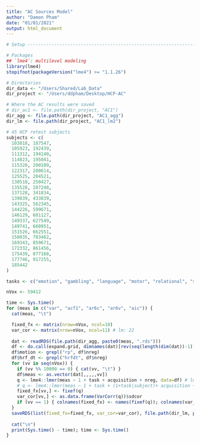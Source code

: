 ```yaml
---
title: "AC Sources Model"
author: "Damon Pham"
date: "01/01/2021"
output: html_document
---
```


```r
# Setup ---------------------------------------------------------------------------------

# Packages
## `lme4`: multilevel modeling
library(lme4)
stopifnot(packageVersion("lme4") >= "1.1.26")

# Directories
dir_data <- "/Users/Shared/Lab_Data"
dir_project <- "/Users/ddpham/Desktop/HCP-AC"

# Where the AC results were saved
# dir_ac1 <- file.path(dir_project, "AC1")
dir_agg <- file.path(dir_project, "AC1_agg")
dir_lm <- file.path(dir_project, "AC1_lm2")

# 45 HCP retest subjects
subjects <- c(
  103818, 187547,
  105923, 192439,
  111312, 194140,
  114823, 195041,
  115320, 200109,
  122317, 200614,
  125525, 204521,
  130518, 250427,
  135528, 287248,
  137128, 341834,
  139839, 433839,
  143325, 562345,
  144226, 599671,
  146129, 601127,
  149337, 627549,
  149741, 660951,
  151526, 662551,
  158035, 783462,
  169343, 859671,
  172332, 861456,
  175439, 877168,
  177746, 917255,
  185442
)

tasks <- c("emotion", "gambling", "language", "motor", "relational", "social")
```

```r
nVox <- 59412

time <- Sys.time()
for (meas in c("var", "acf1", "ar6c", "ar6v", "aic")) {
  cat(meas, "\t")

  fixed_fx <- matrix(nrow=nVox, ncol=10)
  var_cor <- matrix(nrow=nVox, ncol=11) # lm: 22
  
  dat <- readRDS(file.path(dir_agg, paste0(meas, ".rds")))
  df <- do.call(expand.grid, dimnames(dat)[rev(seq(length(dim(dat))-1))])
  df$motion <- grepl("rp", df$nreg)
  df$hrf_dt <- grepl("hrfdt", df$nreg)
  for (vv in seq(nVox)) {
    if (vv %% 10000 == 0) { cat(vv, "\t") }
    df$meas <- as.vector(dat[,,,,,vv])
    q <- lme4::lmer(meas ~ 1 + task + acquisition + nreg, data=df) # lm2
    # q <- lme4::lmer(meas ~ 1 + task + (1+task|subject)+ acquisition + nreg, data=df) # lm
    fixed_fx[vv,] <- fixef(q)
    var_cor[vv,] <- as.data.frame(VarCorr(q))$sdcor
    if (vv == 1) { colnames(fixed_fx) <- names(fixef(q)); colnames(var_cor) <- apply(as.data.frame(VarCorr(q))[,seq(3)], 1, paste, collapse="-") }
  }
  saveRDS(list(fixed_fx=fixed_fx, var_cor=var_cor), file.path(dir_lm, paste0(meas, ".rds")))
  
  cat("\n")
  print(Sys.time() - time); time <- Sys.time()
}
```
